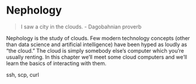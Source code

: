 # Nephology

> I saw a city in the clouds. - Dagobahnian proverb

Nephology is the study of clouds. Few modern technology concepts (other than 
data science and artificial intelligence) have been hyped as loudly as "the
cloud." The cloud is simply somebody else's computer which you're usually
renting. In this chapter we'll meet some cloud computers and we'll learn the
basics of interacting with them.

ssh, scp, curl